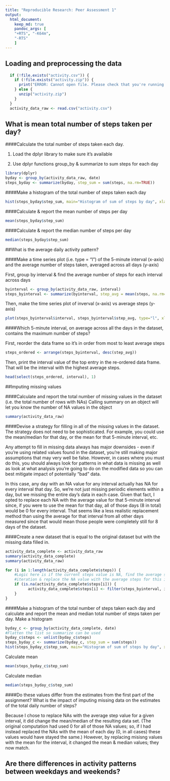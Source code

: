 ```yaml
---
title: "Reproducible Research: Peer Assessment 1"
output: 
  html_document:
    keep_md: true
    pandoc_args: [
    "+RTS", "-K64m",
    "-RTS"
    ]
---
```



## Loading and preprocessing the data
```r
  if (!file.exists("activity.csv")) {
    if (!file.exists("activity.zip")) {
      print("ERROR: Cannot open file. Please check that you're running in the repo directory")
    } else {
      unzip("activity.zip")
    }
  }
  activity_data_raw <- read.csv("activity.csv")
```



## What is mean total number of steps taken per day?
####Calculate the total number of steps taken each day.  

1. Load the dplyr library to make sure it's available

2. Use dplyr functions group_by & summarize to sum steps for each day 
```r
library(dplyr)
byday <- group_by(activity_data_raw, date)
steps_byday <- summarize(byday, step_sum = sum(steps, na.rm=TRUE))
```

####Make a histogram of the total number of steps taken each day
```r
hist(steps_byday$step_sum, main="Histogram of sum of steps by day", xlab="Sum of Daily Steps")
```

####Calculate & report the mean number of steps per day
```r
mean(steps_byday$step_sum)
```
####Calculate & report the median number of steps per day
```r
median(steps_byday$step_sum)
```

##What is the average daily activity pattern?

####Make a time series plot (i.e. type = "l") of the 5-minute interval (x-axis) and the average number of steps taken, averaged across all days (y-axis)

First, group by interval & find the average number of steps for each interval across days
```r
byinterval <- group_by(activity_data_raw, interval)
steps_byinterval <- summarize(byinterval, step_avg = mean(steps, na.rm=TRUE))
```
Then, make the time series plot of inverval (x-axis) vs average steps (y-axis)
```r
plot(steps_byinterval$interval, steps_byinterval$step_avg, type="l", xlab="Time Interval", ylab="Steps averaged across all days")
```

####Which 5-minute interval, on average across all the days in the dataset, contains the maximum number of steps?

First, reorder the data frame so it's in order from most to least average steps
```r
steps_ordered <- arrange(steps_byinterval, desc(step_avg))
```

Then, print the interval value of the top entry in the re-ordered data frame.  That will be the interval with the highest average steps.
```r
head(select(steps_ordered, interval), 1)
```

##Imputing missing values

####Calculate and report the total number of missing values in the dataset (i.e. the total number of rows with NAs)
Calling summary on an object will let you know the number of NA values in the object
```r
summary(activity_data_raw)

```

####Devise a strategy for filling in all of the missing values in the dataset. The strategy does not need to be sophisticated. For example, you could use the mean/median for that day, or the mean for that 5-minute interval, etc.

Any attempt to fill in missing data always has major downsides - even if you're using related values found in the dataset, you're still making major assumptions that may very well be false.  However, in cases where you must do this, you should always look for patterns in what data is missing as well as look at what analysis you're going to do on the modified data so you can best mitigate impact of potentially "bad" data.

In this case, any day with an NA value for any interval actually has NA for every interval that day.  So, we're not just missing periodic elements within a day, but we missing the entire day's data in each case.  Given that fact, I opted to replace each NA with the average value for that 5-minute interval since, if you were to use the mean for that day, all of those days (8 in total) would be 0 for every interval.  That seems like a less realistic replacement method than using the average for that interval from all other days measured since that would mean those people were completely still for 8 days of the dataset.

####Create a new dataset that is equal to the original dataset but with the missing data filled in.
```r
activity_data_complete <- activity_data_raw
summary(activity_data_complete)
summary(activity_data_raw)

for (i in 1:length(activity_data_complete$steps)) {
	#Logic here is if the current steps value is NA, find the average steps value (grouped by interval) for the same interval as the current
	#iteration & replace the NA value with the average steps for this interval
	if (is.na(activity_data_complete$steps[i])) {
		  activity_data_complete$steps[i] <- filter(steps_byinterval, interval==activity_data_complete$interval[i]) %>% select (step_avg)
	}	
}
```
####Make a histogram of the total number of steps taken each day and calculate and report the mean and median total number of steps taken per day. 
Make a histogram

```r
byday_c <- group_by(activity_data_complete, date)
#Flatten the list so summarize can be used
byday_c$steps <- unlist(byday_c$steps)
steps_byday_c <- summarize(byday_c, step_sum = sum(steps))
hist(steps_byday_c$step_sum, main="Histogram of sum of steps by day", xlab="Sum of Daily Steps")
```

Calculate mean
```r
mean(steps_byday_c$step_sum)
```

Calculate median
```r
median(steps_byday_c$step_sum)
```


####Do these values differ from the estimates from the first part of the assignment? What is the impact of imputing missing data on the estimates of the total daily number of steps?

Because I chose to replace NAs with the average step value for a given interval, it did change the mean/median of the resulting data set.  (The original computation had used 0 for all of those NA values; so, if I had instead replaced the NAs with the mean of each day (0, in all cases) these values would have stayed the same.)  However, by replacing misisng values with the mean for the interval, it changed the mean & median values; they now match.

## Are there differences in activity patterns between weekdays and weekends?
